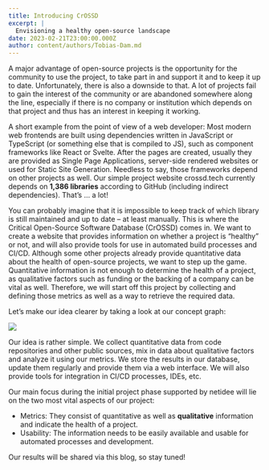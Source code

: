 ```yaml
---
title: Introducing CrOSSD
excerpt: |
  Envisioning a healthy open-source landscape
date: 2023-02-21T23:00:00.000Z
author: content/authors/Tobias-Dam.md
---
```


A major advantage of open-source projects is the opportunity for the community to use the project, to take part in and support it and  to keep it up to date. Unfortunately, there is also a downside to that. A lot of projects fail to gain the interest of the community or are abandoned somewhere along the line, especially if there is no company or institution which depends on that project and thus has an interest in keeping it working. 

A short example from the point of view of a web developer: Most modern web frontends are built using dependencies written in JavaScript or TypeScript (or something else that is compiled to JS), such as component frameworks like React or Svelte. After the pages are created, usually they are provided as Single Page Applications,
server-side rendered websites or used for Static Site Generation. Needless to say, those frameworks depend on other projects as well. Our simple project website crossd.tech currently depends on **1,386 libraries** according to GitHub (including indirect dependencies). That’s … a lot! 

You can probably imagine that it is impossible to keep track of which library is still maintained and up to date – at least manually. This is where the Critical Open-Source Software Database (CrOSSD) comes in. We want to create a website that provides information on whether a project is “healthy” or not, and will also provide tools for use in automated build processes and CI/CD. Although some other projects already provide quantitative data about the health of open-source projects, we want to step up the game. Quantitative information is not enough to determine
the health of a project, as qualitative factors such as funding or the backing of a company can be vital as well. Therefore, we will start off this project by collecting and defining those metrics as well as a way to retrieve the required data. 

Let’s make our idea clearer by taking a look at our concept graph: 

![](/uploads/architecture.drawio.svg)

Our idea is rather simple. We collect quantitative data from code repositories and other public sources, mix in data about qualitative factors and analyze it using our metrics. We store the results in our database, update them regularly and provide them via a web interface. We will also provide tools for integration in CI/CD processes, IDEs, etc. 

Our main focus during the initial project phase supported by netidee will lie on the two most vital aspects of our project: 

* Metrics: They consist of quantitative as well as **qualitative** information and indicate the health of a project. 
* Usability: The information needs to be easily available and usable for automated processes and development. 

Our results will be shared via this blog, so stay tuned! 
